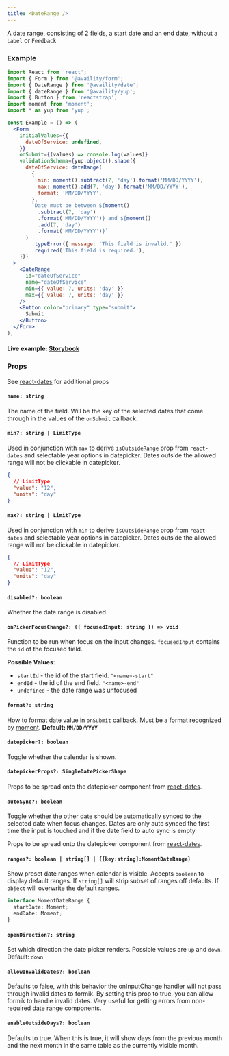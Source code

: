 ```yaml
---
title: <DateRange />
---
```


A date range, consisting of 2 fields, a start date and an end date, without a `Label` or `Feedback`

### Example

```jsx
import React from 'react';
import { Form } from '@availity/form';
import { DateRange } from '@availity/date';
import { dateRange } from '@availity/yup';
import { Button } from 'reactstrap';
import moment from 'moment';
import * as yup from 'yup';

const Example = () => (
  <Form
    initialValues={{
      dateOfService: undefined,
    }}
    onSubmit={(values) => console.log(values)}
    validationSchema={yup.object().shape({
      dateOfService: dateRange(
        {
          min: moment().subtract(7, 'day').format('MM/DD/YYYY'),
          max: moment().add(7, 'day').format('MM/DD/YYYY'),
          format: 'MM/DD/YYYY',
        },
        `Date must be between ${moment()
          .subtract(7, 'day')
          .format('MM/DD/YYYY')} and ${moment()
          .add(7, 'day')
          .format('MM/DD/YYYY')}`
      )
        .typeError({ message: 'This field is invalid.' })
        .required('This field is required.'),
    })}
  >
    <DateRange
      id="dateOfService"
      name="dateOfService"
      min={{ value: 7, units: 'day' }}
      max={{ value: 7, units: 'day' }}
    />
    <Button color="primary" type="submit">
      Submit
    </Button>
  </Form>
);
```

#### Live example: <a href="https://availity.github.io/availity-react/storybook/?path=/story/formik-date--daterange"> Storybook</a>

### Props

See [react-dates](https://github.com/airbnb/react-dates#daterangepicker) for additional props

#### `name: string`

The name of the field. Will be the key of the selected dates that come through in the values of the `onSubmit` callback.

#### `min?: string | LimitType`

Used in conjunction with `max` to derive `isOutsideRange` prop from `react-dates` and selectable year options in datepicker. Dates outside the allowed range will not be clickable in datepicker.

```json hideCopy=true
{
  // LimitType
  "value": "12",
  "units": "day"
}
```

#### `max?: string | LimitType`

Used in conjunction with `min` to derive `isOutsideRange` prop from `react-dates` and selectable year options in datepicker. Dates outside the allowed range will not be clickable in datepicker.

```json hideCopy=true
{
  // LimitType
  "value": "12",
  "units": "day"
}
```

#### `disabled?: boolean`

Whether the date range is disabled.

#### `onPickerFocusChange?: ({ focusedInput: string }) => void`

Function to be run when focus on the input changes. `focusedInput` contains the `id` of the focused field.

**Possible Values**:

- `startId` - the id of the start field. `"<name>-start"`
- `endId` - the id of the end field. `"<name>-end"`
- `undefined` - the date range was unfocused

#### `format?: string`

How to format date value in `onSubmit` callback. Must be a format recognized by [moment](https://momentjs.com/docs/#/displaying/format/). **Default: `MM/DD/YYYY`**

#### `datepicker?: boolean`

Toggle whether the calendar is shown.

#### `datepickerProps?: SingleDatePickerShape`

Props to be spread onto the datepicker component from [react-dates](https://github.com/airbnb/react-dates#singledatepicker).

#### `autoSync?: boolean`

Toggle whether the other date should be automatically synced to the selected date when focus changes. Dates are only auto synced the first time the input is touched and if the date field to auto sync is empty

Props to be spread onto the datepicker component from [react-dates](https://github.com/airbnb/react-dates#singledatepicker).

#### `ranges?: boolean | string[] | {[key:string]:MomentDateRange}`

Show preset date ranges when calendar is visible. Accepts `boolean` to display default ranges. If `string[]` will strip subset of ranges off defaults. If `object` will overwrite the default ranges.

```ts hideCopy=true
interface MomentDateRange {
  startDate: Moment;
  endDate: Moment;
}
```

#### `openDirection?: string`

Set which direction the date picker renders. Possible values are `up` and `down`. Default: `down`

#### `allowInvalidDates?: boolean`

Defaults to false, with this behavior the onInputChange handler will not pass through invalid dates to formik. By setting this prop to true, you can allow formik to handle invalid dates.
Very useful for getting errors from non-required date range components.

#### `enableOutsideDays?: boolean`

Defaults to true. When this is true, it will show days from the previous month and the next month in the same table as the currently visible month. 